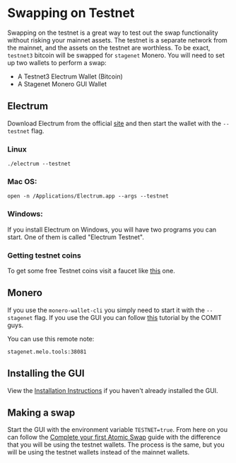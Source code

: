 # Swapping on Testnet

Swapping on the testnet is a great way to test out the swap functionality without risking your mainnet assets. The testnet is a separate network from the mainnet, and the assets on the testnet are worthless.
To be exact, `testnet3` bitcoin will be swapped for `stagenet` Monero. You will need to set up two wallets to perform a swap:

- A Testnet3 Electrum Wallet (Bitcoin)
- A Stagenet Monero GUI Wallet

## Electrum

Download Electrum from the official [site](https://electrum.org/#download) and then start the wallet with the `--testnet` flag.

### Linux

```
./electrum --testnet
```

### Mac OS:

```
open -n /Applications/Electrum.app --args --testnet
```

### Windows:

If you install Electrum on Windows, you will have two programs you can start. One of them is called "Electrum Testnet".

### Getting testnet coins

To get some free Testnet coins visit a faucet like [this](https://testnet-faucet.mempool.co) one.

## Monero

If you use the `monero-wallet-cli` you simply need to start it with the `--stagenet` flag. If you use the GUI you can follow [this](https://www.youtube.com/watch?v=5E4aO3UAqJo) tutorial by the COMIT guys.

You can use this remote note:

```
stagenet.melo.tools:38081
```

## Installing the GUI

View the [Installation Instructions](../getting_started/install_instructions) if you haven't already installed the GUI.

## Making a swap

Start the GUI with the environment variable `TESTNET=true`. From here on you can follow the [Complete your first Atomic Swap](../usage/first_swap) guide with the difference that you will be using the testnet wallets. The process is the same, but you will be using the testnet wallets instead of the mainnet wallets.